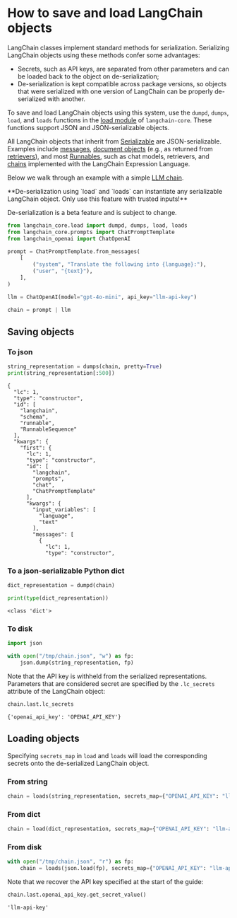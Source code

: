 # How to save and load LangChain objects

LangChain classes implement standard methods for serialization. Serializing LangChain objects using these methods confer some advantages:

- Secrets, such as API keys, are separated from other parameters and can be loaded back to the object on de-serialization;
- De-serialization is kept compatible across package versions, so objects that were serialized with one version of LangChain can be properly de-serialized with another.

To save and load LangChain objects using this system, use the `dumpd`, `dumps`, `load`, and `loads` functions in the [load module](https://python.langchain.com/api_reference/core/load.html) of `langchain-core`. These functions support JSON and JSON-serializable objects.

All LangChain objects that inherit from [Serializable](https://python.langchain.com/api_reference/core/load/langchain_core.load.serializable.Serializable.html) are JSON-serializable. Examples include [messages](https://python.langchain.com/api_reference//python/core_api_reference.html#module-langchain_core.messages), [document objects](https://python.langchain.com/api_reference/core/documents/langchain_core.documents.base.Document.html) (e.g., as returned from [retrievers](/oss/javascript/concepts/retrievers)), and most [Runnables](/oss/javascript/concepts/lcel), such as chat models, retrievers, and [chains](/oss/javascript/how-to/sequence) implemented with the LangChain Expression Language.

Below we walk through an example with a simple [LLM chain](/oss/javascript/tutorials/llm_chain).

<Warning>
**De-serialization using `load` and `loads` can instantiate any serializable LangChain object. Only use this feature with trusted inputs!**


De-serialization is a beta feature and is subject to change.
</Warning>


```python
from langchain_core.load import dumpd, dumps, load, loads
from langchain_core.prompts import ChatPromptTemplate
from langchain_openai import ChatOpenAI

prompt = ChatPromptTemplate.from_messages(
    [
        ("system", "Translate the following into {language}:"),
        ("user", "{text}"),
    ],
)

llm = ChatOpenAI(model="gpt-4o-mini", api_key="llm-api-key")

chain = prompt | llm
```

## Saving objects

### To json


```python
string_representation = dumps(chain, pretty=True)
print(string_representation[:500])
```
```output
{
  "lc": 1,
  "type": "constructor",
  "id": [
    "langchain",
    "schema",
    "runnable",
    "RunnableSequence"
  ],
  "kwargs": {
    "first": {
      "lc": 1,
      "type": "constructor",
      "id": [
        "langchain",
        "prompts",
        "chat",
        "ChatPromptTemplate"
      ],
      "kwargs": {
        "input_variables": [
          "language",
          "text"
        ],
        "messages": [
          {
            "lc": 1,
            "type": "constructor",
```
### To a json-serializable Python dict


```python
dict_representation = dumpd(chain)

print(type(dict_representation))
```
```output
<class 'dict'>
```
### To disk


```python
import json

with open("/tmp/chain.json", "w") as fp:
    json.dump(string_representation, fp)
```

Note that the API key is withheld from the serialized representations. Parameters that are considered secret are specified by the `.lc_secrets` attribute of the LangChain object:


```python
chain.last.lc_secrets
```



```output
{'openai_api_key': 'OPENAI_API_KEY'}
```


## Loading objects

Specifying `secrets_map` in `load` and `loads` will load the corresponding secrets onto the de-serialized LangChain object.

### From string


```python
chain = loads(string_representation, secrets_map={"OPENAI_API_KEY": "llm-api-key"})
```

### From dict


```python
chain = load(dict_representation, secrets_map={"OPENAI_API_KEY": "llm-api-key"})
```

### From disk


```python
with open("/tmp/chain.json", "r") as fp:
    chain = loads(json.load(fp), secrets_map={"OPENAI_API_KEY": "llm-api-key"})
```

Note that we recover the API key specified at the start of the guide:


```python
chain.last.openai_api_key.get_secret_value()
```



```output
'llm-api-key'
```



```python

```
